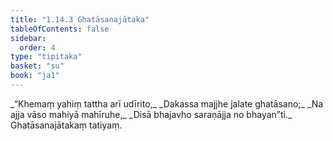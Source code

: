```yaml
---
title: "1.14.3 Ghatāsanajātaka"
tableOfContents: false
sidebar:
  order: 4
type: "tipitaka"
basket: "su"
book: "ja1"
---
```



<DynamicBreadcrumb />

<Division number="133" book="ja1" bookNo="22" page="31">

<Paragraph number="295" type="verses" book="ja1">
_“Khemaṃ yahiṃ tattha arī udīrito,_  
_Dakassa majjhe jalate ghatāsano;_  
_Na ajja vāso mahiyā mahīruhe,_  
_Disā bhajavho saraṇājja no bhayan”ti._  


</Paragraph>
</Division>

<Paragraph number="296" type="center" book="ja1">
Ghatāsanajātakaṃ tatiyaṃ.
</Paragraph>